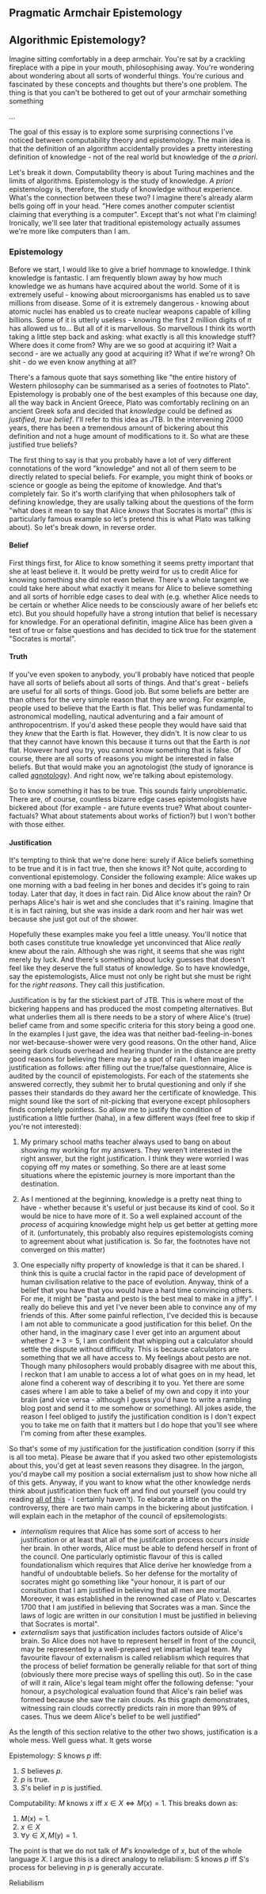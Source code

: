 ## Pragmatic Armchair Epistemology

## Algorithmic Epistemology?

Imagine sitting comfortably in a deep armchair. You're sat by a crackling fireplace with a pipe in your mouth, philosophising away. You're wondering about wondering about all sorts of wonderful things. You're curious and fascinated by these concepts and thoughts but there's one problem. The thing is that you can't be bothered to get out of your armchair something something

...

The goal of this essay is to explore some surprising connections I've noticed between computability theory and epistemology. The main idea is that the definition of an algorithm accidentally provides a pretty interesting definition of knowledge - not of the real world but knowledge of the *a priori*. 

Let's break it down. Computability theory is about Turing machines and the limits of algorithms. Epistemology is the study of knowledge. *A priori* epistemology is, therefore, the study of knowledge without experience. What's the connection between these two? I imagine there's already alarm bells going off in your head. "Here comes another computer scientist claiming that everything is a computer". Except that's not what I'm claiming! Ironically, we'll see later that traditional epistemology actually assumes we're more like computers than I am. 


### Epistemology

Before we start, I would like to give a brief hommage to knowledge. I think knowledge is fantastic. I am frequently blown away by how much knowledge we as humans have acquired about the world. Some of it is extremely useful - knowing about microorganisms has enabled us to save millions from disease. Some of it is extremely dangerous - knowing about atomic nuclei has enabled us to create nuclear weapons capable of killing billions. Some of it is utterly useless - knowing the first 2 million digits of $\pi$ has allowed us to... But all of it is marvellous. So marvellous I think its worth taking a little step back and asking: what exactly is all this knowledge stuff? Where does it come from? Why are we so good at acquiring it? Wait a second - are we actually any good at acquiring it? What if we're wrong? Oh shit - do we even know anything at all? 

There's a famous quote that says something like "the entire history of Western philosophy can be summarised as a series of footnotes to Plato". Epistemology is probably one of the best examples of this because one day, all the way back in Ancient Greece, Plato was comfortably reclining on an ancient Greek sofa and decided that *knowledge* could be defined as *justified, true belief*. I'll refer to this idea as JTB. In the intervening 2000 years, there has been a tremendous amount of bickering about this definition and not a huge amount of modifications to it. So what are these justified true beliefs? 

The first thing to say is that you probably have a lot of very different connotations of the word "knowledge" and not all of them seem to be directly related to special beliefs. For example, you might think of books or science or google as being the epitome of knowledge. And that's completely fair. So it's worth clarifying that when philosophers talk of defining knowledge, they are usally talking about the questions of the form "what does it mean to say that Alice *knows* that Socrates is mortal" (this is particularly famous example so let's pretend this is what Plato was talking about).  So let's break down, in reverse order.


#### Belief

First things first, for Alice to know something it seems pretty important that she at least believe it. It would be pretty weird for us to credit Alice for knowing something she did not even believe. There's a whole tangent we could take here about what exactly it means for Alice to believe something and all sorts of horrible edge cases to deal with (e.g. whether Alice needs to be certain or whether Alice needs to be consciously aware of her beliefs etc etc). But you should hopefully have a strong intution that belief is necessary for knowledge. For an operational definitin, imagine Alice has been given a test of true or false questions and has decided to tick true for the statement "Socrates is mortal". 

#### Truth

If you've even spoken to anybody, you'll probably have noticed that people have all sorts of beliefs about all sorts of things. And that's great - beliefs are useful for all sorts of things. Good job. But some beliefs are better are than others for the very simple reason that they are wrong. For example, people used to believe that the Earth is flat. This belief was fundamental to astronomical modelling, nautical adventuring and a fair amount of anthropocentrism. If you'd asked these people they would have said that they *knew* that the Earth is flat. However, they didn't. It is now clear to us that they cannot have known this because it turns out that the Earth is *not* flat. However hard you try, you cannot know something that is false. Of course, there are all sorts of reasons you might be interested in false beliefs. But that would make you an agnotologist (the study of ignorance is called [agnotology](https://en.wikipedia.org/wiki/Agnotology)). And right now, we're talking about epistemology.

So to know something it has to be true. This sounds fairly unproblematic. There are, of course, countless bizarre edge cases epistemologists have bickered about (for example - are future events true? What about counter-factuals? What about statements about works of fiction?) but I won't bother with those either.


#### Justification

It's tempting to think that we're done here: surely if Alice beliefs something to be true and it is in fact true, then she knows it? Not quite, according to conventional epistemology. Consider the following example: Alice wakes up one morning with a bad feeling in her bones and decides it's going to rain today. Later that day, it does in fact rain. Did Alice know about the rain? Or perhaps Alice's hair is wet and she concludes that it's raining. Imagine that it is in fact raining, but she was inside a dark room and her hair was wet because she just got out of the shower.


Hopefully these examples make you feel a little uneasy. You'll notice that both cases constitute true knowledge yet unconvinced that Alice *really* knew about the rain. Although she was right, it seems that she was right merely by luck. And there's something about lucky guesses that doesn't feel like they deserve the full status of knowledge. So to have knowledge, say the epistemologists, Alice must not only be right but she must be right for the *right reasons*. They call this justification.

Justification is by far the stickiest part of JTB. This is where most of the bickering happens and has produced the most competing alternatives. But what underlies them all is there needs to be a story of where Alice's (true) belief came from and some specific criteria for this story being a good one. In the examples I just gave, the idea was that neither bad-feeling-in-bones nor wet-because-shower were very good reasons. On the other hand, Alice seeing dark clouds overhead and hearing thunder in the distance are pretty good reasons for believing there may be a spot of rain. I often imagine justification as follows: after filling out the true/false questionnaire, Alice is audited by the council of epistemologists. For each of the statements she answered correctly, they submit her to brutal questioning and only if she passes their standards do they award her the certificate of knowledge. This might sound like the sort of nit-picking that everyone except philosophers finds completely pointless. So allow me to justify the condition of justification a little further (haha), in a few different ways (feel free to skip if you're not interested):

1. My primary school maths teacher always used to bang on about showing my working for my answers. They weren't interested in the right answer, but the right justification. I think they were worried I was copying off my mates or something. So there are at least some situations where the epistemic journey is more important than the destination.

2. As I mentioned at the beginning, knowledge is a pretty neat thing to have - whether because it's useful or just because its kind of cool. So it would be nice to have more of it. So a well explained account of the *process* of acquiring knowledge might help us get better at getting more of it. (unfortunately, this probably also requires epistemologists coming to agreement about what justification is. So far, the footnotes have not converged on this matter)

3. One especially nifty property of knowledge is that it can be shared. I think this is quite a crucial factor in the rapid pace of development of human civilisation relative to the pace of evolution. Anyway, think of a belief that you have that you would have a hard time convincing others. For me, it might be "pasta and pesto is the best meal to make in a jiffy". I really do believe this and yet I've never been able to convince any of my friends of this. After some painful reflection, I've decided this is because I am not able to communicate a good justification for this belief. On the other hand, in the imaginary case I ever get into an argument about whether $2+3=5$, I am confident that whipping out a calculator should settle the dispute without difficulty. This is because calculators are something that we all have access to. My feelings about pesto are not. Though many philosophers would probably disagree with me about this, I reckon that I am unable to access a lot of what goes on in my head, let alone find a coherent way of describing it to you. Yet there are some cases where I am able to take a belief of my own and copy it into your brain (and vice versa - although I guess you'd have to write a rambling blog post and send it to me somehow or something). All jokes aside, the reason I feel obliged to justify the justification condition is I don't expect you to take me on faith that it matters but I do hope that you'll see where I'm coming from after these examples.

So that's some of my justification for the justification condition (sorry if this is all too meta). Please be aware that if you asked two other epistemologists about this, you'd get at least seven reasons they disagree. In the jargon, you'd maybe call my position a social externalism just to show how niche all of this gets. Anyway, if you want to know what the other knowledge nerds think about justification then fuck off and find out yourself (you could try reading [all of this](https://plato.stanford.edu/entries/knowledge-analysis/) - I certainly haven't). To elaborate a little on the controversy, there are two main camps in the bickering about justifcation. I will explain each in the metaphor of the council of epsitemologists:

- *internalism* requires that Alice has some sort of access to her justification or at least that all of the justifcation process occurs *inside* her brain. In other words, Alice must be able to defend herself in front of the council. One particularly optimistic flavour of this is called foundationalism which requires that Alice derive her knowledge from a handful of undoubtable beliefs. So her defense for the mortality of socrates might go something like "your honour, it is part of our consitution that I am justified in believing that all men are mortal. Moreover, it was established in the renowned case of Plato v. Descartes 1700 that I am justified in believing that Socrates was a man. Since the laws of logic are written in our consitution I must be justified in believing that Socrates is mortal".
- *externalism* says that justification includes factors outside of Alice's brain. So Alice does not have to represent herself in front of the council, may be represented by a well-prepared yet impartial legal team. My favourite flavour of externalism is called reliablism which requires that the process of belief formation be generally reliable for that sort of thing (obviously there more precise ways of spelling this out). So in the case of will it rain, Alice's legal team might offer the following defense: "your honour, a psychological evaluation found that Alice's rain belief was formed because she saw the rain clouds. As this graph demonstrates, witnessing rain clouds correctly predicts rain in more than 99% of cases. Thus we deem Alice's belief to be well justified"

As the length of this section relative to the other two shows, justification is a whole mess. Well guess what. It gets worse



Epistemology: *S* knows $p$ iff:
1. *S* believes $p$.
2. $p$ is true.
3. *S*'s belief in $p$ is justified. 

Computability: $M$ knows $x$ iff $x \in X \iff M(x) = 1$. This breaks down as:
1. $M(x) = 1$.
2. $x \in X$
3. $\forall y \in X, M(y) = 1$. 

The point is that we do not talk of $M$'s knowledge of $x$, but of the whole language $X$. I argue this is a direct analogy to reliabilism: S knows $p$ iff S's process for believing in $p$ is generally accurate. 

Reliabilism